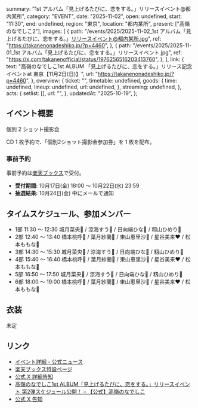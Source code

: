   summary: "1st アルバム「見上げるたびに、恋をする。」リリースイベント@都内某所",
  category: "EVENT",
  date: "2025-11-02",
  open: undefined,
  start: "11:30",
  end: undefined,
  region: "東京",
  location: "都内某所",
  present: ["高嶺のなでしこ2"],
  images: [
    {
      path: "/events/2025/2025-11-02_1st アルバム「見上げるたびに、恋をする。」リリースイベント@都内某所.jpg",
      ref: "https://takanenonadeshiko.jp/?p=4460",
    },
    {
      path: "/events/2025/2025-11-01_1st アルバム「見上げるたびに、恋をする。」リリースイベント.jpg",
      ref: "https://x.com/takanenofficial/status/1976256516203413760",
    },
  ],
  link: {
    text: "高嶺のなでしこ1st ALBUM 「見上げるたびに、恋をする。」リリース記念イベントat 東京【11月2日(日)】",
    url: "https://takanenonadeshiko.jp/?p=4460",
  },
  overview: {
    ticket: "",
    timetable: undefined,
    goods: {
      time: undefined,
      lineup: undefined,
      url: undefined,
    },
    streaming: undefined,
  },
  acts: {
    setlist: [],
    url: "",
  },
  updatedAt: "2025-10-19",
};

## イベント概要

個別 2 ショット撮影会

CD 1 枚予約で、「個別2ショット撮影会参加券」を 1 枚を配布。

### 事前予約

事前予約は[楽天ブックス](https://books.rakuten.co.jp/event/cd/takanenonadeshiko/)で受付。

- **受付期間:** 10月17日(金) 18:00 〜 10月22日(水) 23:59
- **抽選結果:** 10月24日(金) 中にメールで通知

## タイムスケジュール、参加メンバー

- 1部 11:30 〜 12:30 城月菜央💛 / 涼海すう🩵 / 日向端ひな💜 / 籾山ひめり💙
- 2部 12:40 〜 13:40 橋本桃呼🩷 / 葉月紗蘭🤍 / 東山恵里沙🧡 / 星谷美来❤ / 松本ももな🎀
- 3部 14:30 〜 15:30 城月菜央💛 / 涼海すう🩵 / 日向端ひな💜 / 籾山ひめり💙
- 4部 15:40 〜 16:40 橋本桃呼🩷 / 葉月紗蘭🤍 / 東山恵里沙🧡 / 星谷美来❤ / 松本ももな🎀
- 5部 16:50 〜 17:50 城月菜央💛 / 涼海すう🩵 / 日向端ひな💜 / 籾山ひめり💙
- 6部 18:00 〜 19:00 橋本桃呼🩷 / 葉月紗蘭🤍 / 東山恵里沙🧡 / 星谷美来❤ / 松本ももな🎀

## 衣装

未定

## リンク

- [イベント詳細 - 公式ニュース](https://takanenonadeshiko.jp/?p=4460)
- [楽天ブックス特設ページ](https://books.rakuten.co.jp/event/cd/takanenonadeshiko/)
- [公式 X 詳細告知](https://x.com/takanenofficial/status/1979125412752949412)
- [高嶺のなでしこ1st ALBUM「見上げるたびに、恋をする。」リリースイベント 第2弾スケジュール公開！ – 【公式】高嶺のなでしこ](https://takanenonadeshiko.jp/?p=4419)
- [公式 X 告知](https://x.com/takanenofficial/status/1976256516203413760)
